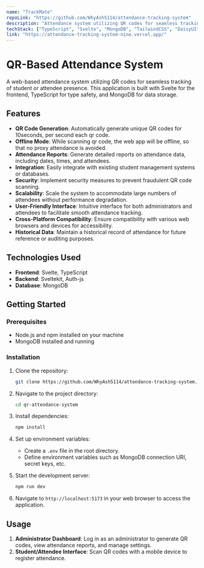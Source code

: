 ```yaml
---
name: "TrackMate"
repoLink: "https://github.com/WhyAsh5114/attendance-tracking-system"
description: "Attendance system utilizing QR codes for seamless tracking of student or attendee presence."
techStack: ["TypeScript", "Svelte", "MongoDB", "TailwindCSS", "DaisyUI"]
link: "https://attendance-tracking-system-nine.vercel.app/"
---
```


# QR-Based Attendance System

A web-based attendance system utilizing QR codes for seamless tracking of student or attendee presence. This application is built with Svelte for the frontend, TypeScript for type safety, and MongoDB for data storage.

## Features

- **QR Code Generation**: Automatically generate unique QR codes for 10seconds, per second each qr code.
- **Offline Mode**: While scanning qr code, the web app will be offline, so that no proxy attendance is avoided.
- **Attendance Reports**: Generate detailed reports on attendance data, including dates, times, and attendees.
- **Integration**: Easily integrate with existing student management systems or databases.
- **Security**: Implement security measures to prevent fraudulent QR code scanning.
- **Scalability**: Scale the system to accommodate large numbers of attendees without performance degradation.
- **User-Friendly Interface**: Intuitive interface for both administrators and attendees to facilitate smooth attendance tracking.
- **Cross-Platform Compatibility**: Ensure compatibility with various web browsers and devices for accessibility.
- **Historical Data**: Maintain a historical record of attendance for future reference or auditing purposes.

## Technologies Used

- **Frontend**: Svelte, TypeScript
- **Backend**: Sveltekit, Auth-js
- **Database**: MongoDB

## Getting Started

### Prerequisites

- Node.js and npm installed on your machine
- MongoDB installed and running

### Installation

1. Clone the repository:

   ```bash
   git clone https://github.com/WhyAsh5114/attendance-tracking-system.git
   ```

2. Navigate to the project directory:

   ```bash
   cd qr-attendance-system
   ```

3. Install dependencies:

   ```bash
   npm install
   ```

4. Set up environment variables:

   - Create a `.env` file in the root directory.
   - Define environment variables such as MongoDB connection URI, secret keys, etc.

5. Start the development server:

   ```bash
   npm run dev
   ```

6. Navigate to `http://localhost:5173` in your web browser to access the application.

## Usage

1. **Administrator Dashboard**: Log in as an administrator to generate QR codes, view attendance reports, and manage settings.
2. **Student/Attendee Interface**: Scan QR codes with a mobile device to register attendance.

